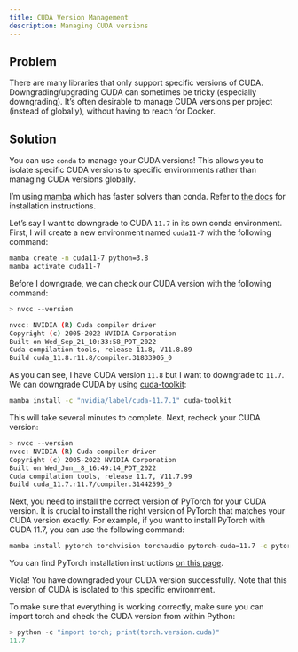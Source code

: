 ```yaml
---
title: CUDA Version Management
description: Managing CUDA versions
---
```


## Problem
There are many libraries that only support specific versions of CUDA.  Downgrading/upgrading CUDA can sometimes be tricky (especially downgrading).  It's often desirable to manage CUDA versions per project (instead of globally), without having to reach for Docker.  


## Solution

You can use `conda` to manage your CUDA versions!  This allows you to isolate specific CUDA versions to specific environments rather than managing CUDA versions globally.

:::{.callout-note}
I'm using [mamba](https://github.com/mamba-org/mamba) which has faster solvers than conda.  Refer to [the docs](https://mamba.readthedocs.io/en/latest/installation.html) for installation instructions.
:::

Let's say I want to downgrade to CUDA `11.7` in its own conda environment. First, I will create a new environment named `cuda11-7` with the following command:

```bash
mamba create -n cuda11-7 python=3.8
mamba activate cuda11-7
```

Before I downgrade, we can check our CUDA version with the following command:

```bash
> nvcc --version

nvcc: NVIDIA (R) Cuda compiler driver
Copyright (c) 2005-2022 NVIDIA Corporation
Built on Wed_Sep_21_10:33:58_PDT_2022
Cuda compilation tools, release 11.8, V11.8.89
Build cuda_11.8.r11.8/compiler.31833905_0
```

As you can see, I have CUDA version `11.8` but I want to downgrade to `11.7`.  We can downgrade CUDA by using [cuda-toolkit](https://anaconda.org/nvidia/cuda-toolkit):

```bash
mamba install -c "nvidia/label/cuda-11.7.1" cuda-toolkit
```

This will take several minutes to complete. Next, recheck your CUDA version:

```bash
> nvcc --version
nvcc: NVIDIA (R) Cuda compiler driver
Copyright (c) 2005-2022 NVIDIA Corporation
Built on Wed_Jun__8_16:49:14_PDT_2022
Cuda compilation tools, release 11.7, V11.7.99
Build cuda_11.7.r11.7/compiler.31442593_0
```

Next, you need to install the correct version of PyTorch for your CUDA version.  It is crucial to install the right version of PyTorch that matches your CUDA version exactly. For example, if you want to install PyTorch with CUDA 11.7, you can use the following command:

```bash
mamba install pytorch torchvision torchaudio pytorch-cuda=11.7 -c pytorch -c nvidia
```

You can find PyTorch installation instructions [on this page](https://pytorch.org/get-started/locally/).


Viola! You have downgraded your CUDA version successfully.  Note that this version of CUDA is isolated to this specific environment.

To make sure that everything is working correctly, make sure you can import torch and check the CUDA version from within Python:

```python
> python -c "import torch; print(torch.version.cuda)"
11.7
```


